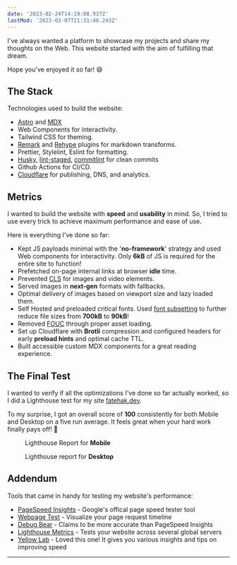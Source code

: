 ```yaml
---
date: '2023-02-24T14:19:08.937Z'
lastMod: '2023-03-07T21:31:48.243Z'
---
```


I've always wanted a platform to showcase my projects and share my thoughts on the Web. This website started with the aim of fulfilling that dream.

Hope you've enjoyed it so far! 😄

## The Stack

Technologies used to build the website:

- [Astro](https://astro.build/) and [MDX](https://mdxjs.com/)
- Web Components for interactivity.
- Tailwind CSS for theming.
- [Remark](https://github.com/remarkjs/remark) and [Rehype](https://github.com/rehypejs/rehype) plugins for markdown transforms.
- Prettier, Stylelint, Eslint for formatting.
- [Husky](https://typicode.github.io/husky/#/), [lint-staged](https://github.com/okonet/lint-staged), [commitlint](https://cz-git.qbb.sh/) for clean commits
- Github Actions for CI/CD.
- [Cloudflare](https://www.cloudflare.com) for publishing, DNS, and analytics.

## Metrics

I wanted to build the website with **speed** and **usability** in mind. So, I tried to use every trick to achieve maximum performance and ease of use.

Here is everything I've done so far:

- Kept JS payloads minimal with the '**no-framework**' strategy and used Web components for interactivity. Only **6kB** of JS is required for the entire site to function!
- Prefetched on-page internal links at browser **idle** time.
- Prevented [CLS](https://web.dev/cls/) for images and video elements.
- Served images in **next-gen** formats with fallbacks.
- Optimal delivery of images based on viewport size and lazy loaded them.
- Self Hosted and preloaded critical fonts. Used [font subsetting](https://fonts.google.com/knowledge/glossary/subsetting) to further reduce file sizes from **700kB** to **90kB**!
- Removed [FOUC](https://en.wikipedia.org/wiki/Flash_of_unstyled_content) through proper asset loading.
- Set up Cloudflare with **Brotli** compression and configured headers for early **preload hints** and optimal cache TTL.
- Built accessible custom MDX components for a great reading experience.

## The Final Test

I wanted to verify if all the optimizations I've done so far actually worked, so I did a Lighthouse test for my site [fatehak.dev](https://fatehak.dev).

To my surprise, I got an overall score of **100** consistently for both Mobile and Desktop on a five run average. It feels great when your hard work finally pays off! :tada:

<Figure alt="Lighthouse report for Mobile" src={metricMobile}>
   Lighthouse Report for <strong>Mobile</strong>
</Figure>

<Figure alt="Lighthouse report for Desktop" src={metricDesktop}>
  Lighthouse report for <strong>Desktop</strong>
</Figure>

<SlashLine />

## Addendum

Tools that came in handy for testing my website's performance:

- [PageSpeed Insights](https://pagespeed.web.dev/) - Google's offical page speed tester tool
- [Webpage Test](https://www.webpagetest.org/) - Visualize your page request timeline
- [Debug Bear](https://www.debugbear.com/test/website-speed) - Claims to be more accurate than PageSpeed Insights
- [Lighthouse Metrics](https://lighthouse-metrics.com/) - Tests your website across several global servers
- [Yellow Lab](https://yellowlab.tools/) - Loved this one! It gives you various insights and tips on improving speed

---
